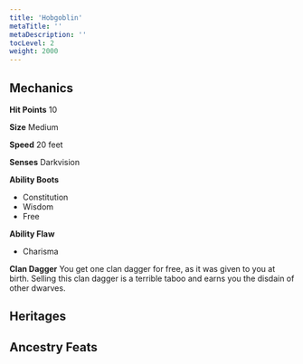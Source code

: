 ```yaml
---
title: 'Hobgoblin'
metaTitle: ''
metaDescription: ''
tocLevel: 2
weight: 2000
---
```


## Mechanics

**Hit Points** 10

**Size** Medium

**Speed** 20 feet

**Senses** Darkvision

**Ability Boots**
- Constitution
- Wisdom
- Free

**Ability Flaw**
- Charisma

**Clan Dagger** You get one clan dagger for free, as it was given to you at birth. Selling this clan dagger is a terrible taboo and earns you the disdain of other dwarves.

## Heritages

## Ancestry Feats